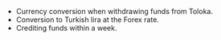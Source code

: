 - Currency conversion when withdrawing funds from Toloka.
- Conversion to Turkish lira at the Forex rate.
- Crediting funds within a week.
